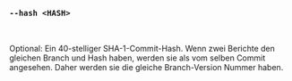 ### `--hash <HASH>`

<br />

Optional: Ein 40-stelliger SHA-1-Commit-Hash.
Wenn zwei Berichte den gleichen Branch und Hash haben, werden sie als vom selben Commit angesehen.
Daher werden sie die gleiche Branch-Version Nummer haben.